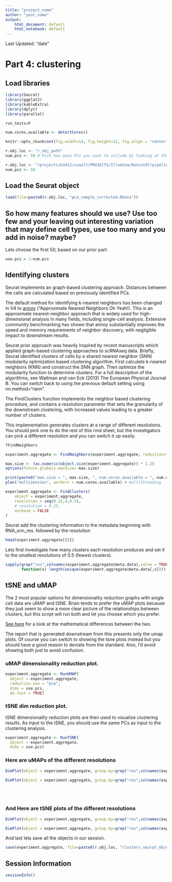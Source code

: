 ```yaml
---
title: "project_name"
author: "your_name"
output:
    html_document: default
    html_notebook: default
---
```

Last Updated: "date"

# Part 4: clustering

## Load libraries
```r
library(Seurat)
library(ggplot2)
library(kableExtra)
library(dplyr)
library(parallel)
```

```r
run_tests=F
```

```r
num.cores.available <- detectCores()
```

```r
knitr::opts_chunk$set(fig.width=14, fig.height=12, fig.align = "center") 
```

```r
r.obj.loc <- "r_obj_path"
num.pcs <- 50 # Pick how many PCs you want to include by looking at the jackstraw/pca plots
```


```r
r.obj.loc <- "/projects/b1012/xvault/PROJECTS/Illumina/Bonini07/pipeline_testing_rds/"
num.pcs <- 50
```

## Load the Seurat object
```r
load(file=paste0(r.obj.loc, "pca_sample_corrected.RData"))
```


## So how many features should we use? Use too few and your leaving out interesting variation that may define cell types, use too many and you add in noise? maybe?

Lets choose the first 50, based on our prior part.

```r
use.pcs = 1:num.pcs
```

## Identifying clusters

Seurat implements an graph-based clustering approach. Distances between the cells are calculated based on previously identified PCs. 

The default method for identifying k-nearest neighbors has been changed in V4 to [annoy](https://github.com/spotify/annoy) ("Approximate Nearest Neighbors Oh Yeah!). This is an approximate nearest-neighbor approach that is widely used for high-dimensional analysis in many fields, including single-cell analysis. Extensive community benchmarking has shown that annoy substantially improves the speed and memory requirements of neighbor discovery, with negligible impact to downstream results. 



Seurat prior approach was heavily inspired by recent manuscripts which applied graph-based clustering approaches to scRNAseq data. Briefly, Seurat identified clusters of cells by a shared nearest neighbor (SNN) modularity optimization based clustering algorithm. First calculate k-nearest neighbors (KNN) and construct the SNN graph. Then optimize the modularity function to determine clusters. For a full description of the algorithms, see Waltman and van Eck (2013) The European Physical Journal B. You can switch back to using the previous default setting using nn.method="rann".


The FindClusters function implements the neighbor based clustering procedure, and contains a resolution parameter that sets the granularity of the downstream clustering, with increased values leading to a greater number of clusters. 

This implementation generates clusters at a range of different resolutions. You should pick one to do the rest of this rmd sheet, but the investigators can pick a different resolution and you can switch it up easily.

```r
?FindNeighbors
```

```r
experiment.aggregate <- FindNeighbors(experiment.aggregate, reduction="pca", dims = use.pcs)

max.size <- (as.numeric(object.size(experiment.aggregate)) * 1.2)
options(future.globals.maxSize= max.size)

print(paste0("max.size = ", max.size, ", num.cores.available = ", num.cores.available))
plan("multisession", workers = num.cores.available) # multithreading

experiment.aggregate <- FindClusters(
    object = experiment.aggregate,
    resolution = seq(0.25,4,0.5),
    # resolution = 0.25,
    verbose = FALSE
)
```


Seurat add the clustering information to the metadata beginning with RNA_snn_res. followed by the resolution

```r
head(experiment.aggregate[[]])
```


Lets first investigate how many clusters each resolution produces and set it to the smallest resolutions of 0.5 (fewest clusters).

```r
sapply(grep("res",colnames(experiment.aggregate@meta.data),value = TRUE),
       function(x) length(unique(experiment.aggregate@meta.data[,x]))) %>% kable(caption = "Number of clusters by resolution", col.names = "Number of clusters", jalign = "c") %>% kable_styling()

```


## tSNE and uMAP
The 2 most popular options for dimensionality reduction graphs with single cell data are uMAP and tSNE. Brian tends to prefer the uMAP plots because they just seem to show a more clear picture of the relationships between clusters, but this script will run both and let you choose which you prefer. 

[See here](https://towardsdatascience.com/tsne-vs-umap-global-structure-4d8045acba17) for a look at the mathematical differences between the two.

The report that is generated downstream from this presents only the umap plots. Of course you can switch to showing the tsne plots instead but you should have a good reason to deviate from the standard. Also, I'd avoid showing both just to avoid confusion. 


### uMAP dimensionality reduction plot.

```r
experiment.aggregate <- RunUMAP(
  object = experiment.aggregate,
  reduction.use = "pca",
  dims = use.pcs,
  do.fast = TRUE)
```


### tSNE dim reduction plot.

tSNE dimensionality reduction plots are then used to visualize clustering results. As input to the tSNE, you should use the same PCs as input to the clustering analysis.

```r
experiment.aggregate <- RunTSNE(
  object = experiment.aggregate,
  dims = use.pcs)
```

### Here are uMAPs of the different resolutions
```r
DimPlot(object = experiment.aggregate, group.by=grep("res",colnames(experiment.aggregate@meta.data),value = TRUE)[1:4], ncol=2 , pt.size=1.0, reduction = "umap", label = T)
```

```r
DimPlot(object = experiment.aggregate, group.by=grep("res",colnames(experiment.aggregate@meta.data),value = TRUE)[5:8], ncol=2 , pt.size=1.0, reduction = "umap", label = T)
```


<br/>
<br/>

### And Here are tSNE plots of the different resolutions

```r
DimPlot(object = experiment.aggregate, group.by=grep("res",colnames(experiment.aggregate@meta.data),value = TRUE)[1:4], ncol=2 , pt.size=1.0, reduction = "tsne", label = T)
```

```r
DimPlot(object = experiment.aggregate, group.by=grep("res",colnames(experiment.aggregate@meta.data),value = TRUE)[5:8], ncol=2 , pt.size=1.0, reduction = "tsne", label = T)
```
And last lets save all the objects in our session.
```r
save(experiment.aggregate, file=paste0(r.obj.loc, "clusters_seurat_object.RData"))
```

## Session Information
```r
sessionInfo()
```
